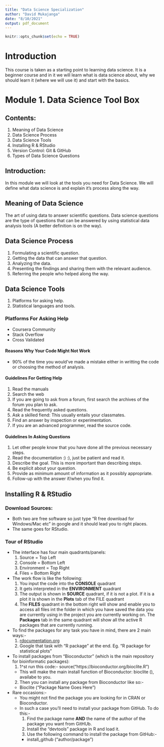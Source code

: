 ```yaml
---
title: "Data Science Specialization"
author: "David Mukajanga"
date: "8/10/2021"
output: pdf_document
---
```


```r
knitr::opts_chunk$set(echo = TRUE)
```

# Introduction

This course is taken as a starting point to learning data science. It is a beginner course and in it we will learn what is data science about, why we should learn it (where we will use it) and start with the basics.  

# Module 1. Data Science Tool Box  

## Contents:  
1. Meaning of Data Science  
2. Data Science Process  
3. Data Science Tools  
4. Installing R & RStudio  
5. Version Control: Git & GitHub  
6. Types of Data Science Questions  

## Introduction:  
In this module we will look at the tools you need for Data Science. We will define what data science is and explain it's process along the way.  

## Meaning of Data Science  
The art of using data to answer scientific questions. Data science questions are the type of questions that can be answered by using statistical data analysis tools (A better definition is on the way).

## Data Science Process  
1. Formulating a scientific question.  
2. Getting the data that can answer that question.  
3. Analyzing the data.  
4. Presenting the findings and sharing them with the relevant audience.  
5. Referring the people who helped along the way.  

## Data Science Tools  
1. Platforms for asking help.  
2. Statistical languages and tools.  

### Platforms For Asking Help
* Coursera Community  
* Stack Overflow  
* Cross Validated  

#### Reasons Why Your Code Might Not Work  
* 90% of the time you would've made a mistake either in writting the code or choosing the method of analysis.  

#### Guidelines For Getting Help
1. Read the manuals  
2. Search the web  
3. If you are going to ask from a forum, first search the archives of the forum you plan to ask.  
4. Read the frequently asked questions.  
5. Ask a skilled fiend: This usually entails your classmates.  
6. Find an answer by inspection or experimentation.  
7. If you are an advanced programmer, read the source code.  

#### Guidelines In Asking Questions
1. Let other people know that you have done all the previous necessary steps.  
2. Read the documentation :) :), just be patient and read it.
3. Describe the goal. This is more important than describing steps.  
4. Be explicit about your question.  
5. Provide as minimum amount of information as it possibly appropriate.  
6. Follow-up with the answer if/when you find it.  

## Installing R & RStudio  

### Download Sources:
  * Both two are free software so just type "R free download for Windows/Mac etc" in google and it should lead you to right places.  
  * The same goes for RStudio.  
  
### Tour of RStudio
  * The interface has four main quadrants/panels:
    1. Source = Top Left  
    2. Console = Bottom Left  
    3. Environment = Top Right  
    4. Files = Bottom Right 

  * The work flow is like the following:
    1. You input the code into the **CONSOLE** quadrant  
    2. It gets interpreted in the **ENVIRONMENT** quadrant  
    3. The output is shown in **SOURCE** quadrant, if it is not a plot. If it is a plot it is shown in the **Plots** tab of the FILE quadrant  
    4. The **FILES** quadrant in the bottom right will show and enable you to access all files int the folder in which you have saved the data you are currently using in the project you are currently working on. The **Packages** tab in the same quadrant will show all the active R packages that are currently running.  
    
  * To find the packages for any task you have in mind, there are 2 main ways:-  
    1. [rdocumentation.org](rdocumentation.org)
    2. Google that task with "R package" at the end. Eg. "R package for statistical plots"
    
  * To install packages from "Bioconductor" (which is the main repository for bioinformatic packages):
    1. 1^st run this code:- source("https://bioconductor.org/bioclite.R")
      * This will make the main install function of Bioconductor: bioclite (), availabe to you.
    2. Then you can install any package from Bioconductor like so:-  
      * Bioclite ("Package Name Goes Here")  
      
  * Rare occasions:-
    - You might not find the package you are looking for in CRAN or Bioconductor.  
    - In such a case you'll need to install your package from GitHub. To do this:-  
      1. Find the package name **AND** the name of the author of the package you want from GitHUb.
      2. Install the "devtools" package in R and load it.  
      3. Use the following command to install the package from GitHub:-  
        * install_github ("author/package")
    
    


